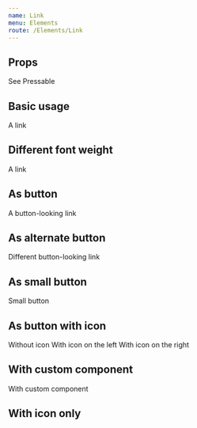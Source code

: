 ```yaml
---
name: Link
menu: Elements
route: /Elements/Link
---
```



## Props
See <DoczLink to="/web/Base/Pressable">Pressable</DoczLink>

## Basic usage
<Playground wrapper={Wrapper}>
  <Link href="#basic-usage">A link</Link>
</Playground>

## Different font weight
<Playground wrapper={Wrapper}>
  <Link href="#basic-usage" fontWeight={600}>A link</Link>
</Playground>

## As button
<Playground wrapper={Wrapper}>
  <Link href="#as-button" variant="button-primary">A button-looking link</Link>
</Playground>

## As alternate button
<Playground wrapper={Wrapper}>
  <Link href="#as-alternate-button" variant="button-alternate">Different button-looking link</Link>
</Playground>

## As small button
<Playground wrapper={Wrapper}>
  <Link href="#as-small-button" variant="button-primary" small>Small button</Link>
</Playground>

## As button with icon
<Playground wrapper={Wrapper}>
  <Link href="#as-button-with-icon" variant="button-primary" hideIcon>Without icon</Link>
  <Link href="#as-button-with-icon" variant="button-primary" icon="windmill" iconPlacement="start">With icon on the left</Link>
  <Link href="#as-button-with-icon" variant="button-primary" icon="windmill">With icon on the right</Link>
</Playground>

## With custom component
<Playground wrapper={Wrapper}>
  <Link href="#with-custom-component" as={Paragraph}>With custom component</Link>
</Playground>

## With icon only
<Playground wrapper={Wrapper}>
  <Link icon="arrow-left" variant="button-primary" iconOnly />
  <Link icon="arrow-right" variant="button-primary" iconOnly />
  <Link icon="twitter" variant="button-primary" iconOnly />
  <br /><br />
  <Link icon="arrow-left" variant="button-primary" iconOnly small />
  <Link icon="arrow-right" variant="button-primary" iconOnly small />
  <Link icon="twitter" variant="button-primary" iconOnly small />
  <br /><br />
  <Link icon="arrow-left" variant="button-alternate" iconOnly />
  <Link icon="arrow-right" variant="button-alternate" iconOnly />
  <Link icon="twitter" variant="button-alternate" iconOnly />
  <br /><br />
  <Link icon="arrow-left" variant="button-alternate" iconOnly small />
  <Link icon="arrow-right" variant="button-alternate" iconOnly small />
  <Link icon="twitter" variant="button-alternate" iconOnly small />
</Playground>
